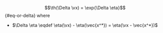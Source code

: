 $$\th(\Delta \vx) = \exp{\Delta \eta}$${#eq-or-delta}
where

- $\Delta \eta \eqdef \eta(\vx) - \eta(\vec{x^*}) = \eta(\vx - \vec{x^*})$
